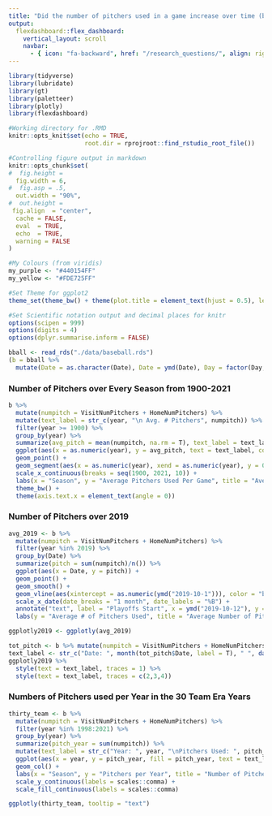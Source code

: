 ```yaml
---
title: "Did the number of pitchers used in a game increase over time (both between seasons and within seasons)?"
output: 
  flexdashboard::flex_dashboard:
    vertical_layout: scroll
    navbar:
      - { icon: "fa-backward", href: "/research_questions/", align: right }
---
```


```r
library(tidyverse)
library(lubridate)
library(gt)
library(paletteer)
library(plotly)
library(flexdashboard)

#Working directory for .RMD
knitr::opts_knit$set(echo = TRUE,
                     root.dir = rprojroot::find_rstudio_root_file())

#Controlling figure output in markdown
knitr::opts_chunk$set(
#  fig.height =   
  fig.width = 6,
#  fig.asp = .5,
  out.width = "90%",
#  out.height = 
 fig.align  = "center",
  cache = FALSE,
  eval  = TRUE,
  echo  = TRUE,
  warning = FALSE
)

#My Colours (from viridis)
my_purple <- "#440154FF"
my_yellow <- "#FDE725FF"

#Set Theme for ggplot2
theme_set(theme_bw() + theme(plot.title = element_text(hjust = 0.5), legend.position = "bottom"))

#Set Scientific notation output and decimal places for knitr
options(scipen = 999)
options(digits = 4)
options(dplyr.summarise.inform = FALSE)
```


```r
bball <- read_rds("./data/baseball.rds")
(b = bball %>%
  mutate(Date = as.character(Date), Date = ymd(Date), Day = factor(Day, ordered = TRUE), Day = ordered(Day, levels = c("Sun", "Mon", "Tue", "Wed", "Thu", "Fri", "Sat")), Attendance = as.numeric(Attendance), DayNight = factor(DayNight)))
```

### Number of Pitchers over Every Season from 1900-2021

```r
b %>%
  mutate(numpitch = VisitNumPitchers + HomeNumPitchers) %>%
  mutate(text_label = str_c(year, "\n Avg. # Pitchers", numpitch)) %>%
  filter(year >= 1900) %>%
  group_by(year) %>%
  summarize(avg_pitch = mean(numpitch, na.rm = T), text_label = text_label) %>%
  ggplot(aes(x = as.numeric(year), y = avg_pitch, text = text_label, color = avg_pitch)) +
  geom_point() +
  geom_segment(aes(x = as.numeric(year), xend = as.numeric(year), y = 0, yend = avg_pitch)) +
  scale_x_continuous(breaks = seq(1900, 2021, 10)) +
  labs(x = "Season", y = "Average Pitchers Used Per Game", title = "Average Pitchers Used Per Game by Season", color = "Average # of \nPitchers per Game") +
  theme_bw() +
  theme(axis.text.x = element_text(angle = 0))
```

### Number of Pitchers over 2019

```r
avg_2019 <- b %>%
  mutate(numpitch = VisitNumPitchers + HomeNumPitchers) %>%
  filter(year %in% 2019) %>%
  group_by(Date) %>%
  summarize(pitch = sum(numpitch)/n()) %>%
  ggplot(aes(x = Date, y = pitch)) +
  geom_point() +
  geom_smooth() +
  geom_vline(aes(xintercept = as.numeric(ymd("2019-10-1"))), color = "blue") +
  scale_x_date(date_breaks = "1 month", date_labels = "%B") +
  annotate("text", label = "Playoffs Start", x = ymd("2019-10-12"), y = 14.5, color = "blue") +
  labs(y = "Average # of Pitchers Used", title = "Average Number of Pitchers Used Over 2019 Season")
```

```r
ggplotly2019 <- ggplotly(avg_2019)
```


```r
tot_pitch <- b %>% mutate(numpitch = VisitNumPitchers + HomeNumPitchers) %>% filter(year %in% 2019) %>%  group_by(Date) %>% summarize(pitch = sum(numpitch)/n())
text_label <- str_c("Date: ", month(tot_pitch$Date, label = T), " ", day(tot_pitch$Date), "\nAvg. # of Pitchers: ", round(tot_pitch$pitch, digits = 3))
ggplotly2019 %>%
  style(text = text_label, traces = 1) %>%
  style(text = text_label, traces = c(2,3,4)) 
```


### Numbers of Pitchers used per Year in the 30 Team Era Years

```r
thirty_team <- b %>%
  mutate(numpitch = VisitNumPitchers + HomeNumPitchers) %>%
  filter(year %in% 1998:2021) %>%
  group_by(year) %>%
  summarize(pitch_year = sum(numpitch)) %>%
  mutate(text_label = str_c("Year: ", year, "\nPitchers Used: ", pitch_year)) %>%
  ggplot(aes(x = year, y = pitch_year, fill = pitch_year, text = text_label)) +
  geom_col() +
  labs(x = "Season", y = "Pitchers per Year", title = "Number of Pitchers used per Year in 30 Team Era", fill = "Total Number of Pitchers") +
  scale_y_continuous(labels = scales::comma) +
  scale_fill_continuous(labels = scales::comma)
```

```r
ggplotly(thirty_team, tooltip = "text")
```
